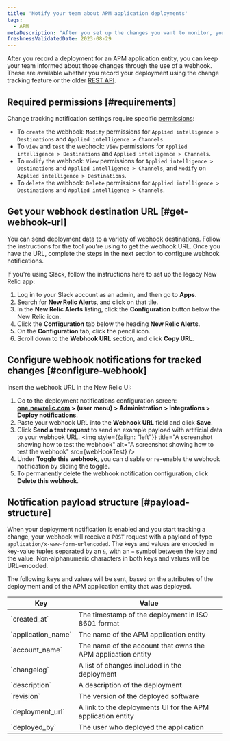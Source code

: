 ```yaml
---
title: 'Notify your team about APM application deployments'
tags:
  - APM
metaDescription: "After you set up the changes you want to monitor, you can use a webhook to notify your colleagues about the impacts of those changes."
freshnessValidatedDate: 2023-08-29
---
```



After you record a deployment for an APM application entity, you can keep your team informed about those changes through the use of a webhook. These are available whether you record your deployment using the change tracking feature or the older [REST API](/docs/apm/apm-ui-pages/events/record-deployments/#api-instructions).

## Required permissions [#requirements]

Change tracking notification settings require specific [permissions](/docs/accounts/accounts-billing/new-relic-one-user-management/user-permissions):

* To `create` the webhook: `Modify` permissions for `Applied intelligence > Destinations` and `Applied intelligence > Channels`. 
* To `view` and `test` the webhook: `View` permissions for `Applied intelligence > Destinations` and `Applied intelligence > Channels`. 
* To `modify` the webhook: `View` permissions for `Applied intelligence > Destinations` and `Applied intelligence > Channels`, and `Modify` on `Applied intelligence > Destinations`. 
* To `delete` the webhook: `Delete` permissions for `Applied intelligence > Destinations` and `Applied intelligence > Channels`. 

## Get your webhook destination URL [#get-webhook-url]

You can send deployment data to a variety of webhook destinations. Follow the instructions for the tool you're using to get the webhook URL. Once you have the URL, complete the steps in the next section to configure webhook notifications.

If you're using Slack, follow the instructions here to set up the legacy New Relic <InlinePopover type="alerts" /> app:

1. Log in to your Slack account as an admin, and then go to <DoNotTranslate>**Apps**</DoNotTranslate>.
1. Search for <DoNotTranslate>**New Relic Alerts**</DoNotTranslate>, and click on that tile.
1. In the <DoNotTranslate>**New Relic Alerts**</DoNotTranslate> listing, click the <DoNotTranslate>**Configuration**</DoNotTranslate> button below the New Relic icon.
1. Click the <DoNotTranslate>**Configuration**</DoNotTranslate> tab below the heading <DoNotTranslate>**New Relic Alerts**</DoNotTranslate>.
1. On the <DoNotTranslate>**Configuration**</DoNotTranslate> tab, click the pencil icon.
1. Scroll down to the <DoNotTranslate>**Webhook URL**</DoNotTranslate> section, and click <DoNotTranslate>**Copy URL**</DoNotTranslate>.

## Configure webhook notifications for tracked changes [#configure-webhook]

Insert the webhook URL in the New Relic UI:

1. Go to the deployment notifications configuration screen: <DoNotTranslate>**[one.newrelic.com](https://one.newrelic.com/) > (user menu) > Administration > Integrations > Deploy notifications**</DoNotTranslate>.
1. Paste your webhook URL into the <DoNotTranslate>**Webhook URL**</DoNotTranslate> field and click <DoNotTranslate>**Save**</DoNotTranslate>.
1. Click <DoNotTranslate>**Send a test request**</DoNotTranslate> to send an example payload with artificial data to your webhook URL.
    <img
      style={{align: "left"}}
      title="A screenshot showing how to test the webhook"
      alt="A screenshot showing how to test the webhook"
      src={webHookTest}
    />
1. Under <DoNotTranslate>**Toggle this webhook**</DoNotTranslate>, you can disable or re-enable the webhook notification by sliding the toggle.
1. To permanently delete the webhook notification configuration, click <DoNotTranslate>**Delete this webhook**</DoNotTranslate>.

## Notification payload structure [#payload-structure]

When your deployment notification is enabled and you start tracking a change, your webhook will receive a `POST` request with a payload of type `application/x-www-form-urlencoded`. The keys and values are encoded in key-value tuples separated by an `&`, with an `=` symbol between the key and the value. Non-alphanumeric characters in both keys and values will be URL-encoded.

The following keys and values will be sent, based on the attributes of the deployment and of the APM application entity that was deployed.

<table>
  <thead>
    <tr>
      <th>Key</th>
      <th>Value</th>
    </tr>
  </thead>
  <tbody>
    <tr>
      <td>`created_at`</td>
      <td>The timestamp of the deployment in ISO 8601 format</td>
    </tr>
    <tr>
      <td>`application_name`</td>
      <td>The name of the APM application entity</td>
    </tr>
    <tr>
      <td>`account_name`</td>
      <td>The name of the account that owns the APM application entity</td>
    </tr>
    <tr>
      <td>`changelog`</td>
      <td>A list of changes included in the deployment</td>
    </tr>
    <tr>
      <td>`description`</td>
      <td>A description of the deployment</td>
    </tr>
    <tr>
      <td>`revision`</td>
      <td>The version of the deployed software</td>
    </tr>
    <tr>
      <td>`deployment_url`</td>
      <td>A link to the deployments UI for the APM application entity</td>
    </tr>
    <tr>
      <td>`deployed_by`</td>
      <td>The user who deployed the application</td>
    </tr>
  </tbody>
</table>
